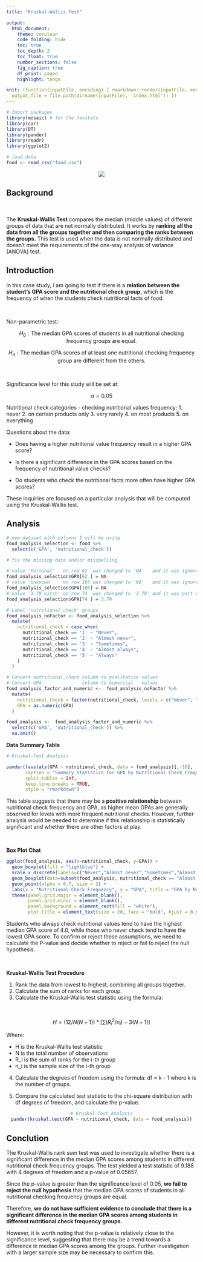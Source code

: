 ```yaml
---
title: "Kruskal-Wallis Test"

output:
  html_document:
    theme: cerulean
    code_folding: hide
    toc: true
    toc_depth: 2
    toc_float: true
    number_sections: false
    fig_caption: true
    df_print: paged
    highlight: tango

knit: (function(inputFile, encoding) { rmarkdown::render(inputFile, encoding = encoding,
  output_file = file.path(dirname(inputFile), 'index.html')) })
---
```


```r

# Import packages
library(mosaic) # for the favstats
library(car)
library(DT)
library(pander)
library(readr)
library(ggplot2)

# load data
food <- read_csv("food.csv")
```

<center>
![](Students-Eating-Healthy.webp)
</center>


## Background

<br>

The **Kruskal-Wallis Test** compares the median (middle values) of different groups of data that are not normally distributed. It works by **ranking all the data from all the groups together and then comparing the ranks between the groups.** This test is used when the data is not normally distributed and doesn't meet the requirements of the one-way analysis of variance (ANOVA) test.

## Introduction

In this case study, I am going to test if there is a **relation between the student's GPA score and the nutritional check group**, which is the frequency of when the students check nutritional facts of food.

<br>

Non-parametric test:

$$
  H_0: \text{The median GPA scores of students in all nutritional checking frequency groups are equal.}
$$

$$
  H_a: \text{The median GPA scores of at least one nutritional checking frequency group are different from the others.}
$$

<br>

Significance level for this study will be set at:

$$
  \alpha = 0.05
$$

Nutritional check categories - checking nutritional values frequency:
1. never 
2. on certain products only 
3. very rarely 
4. on most products 
5. on everything

Questions about the data:

* Does having a higher nutritional value frequency result in a higher GPA score?

* Is there a significant difference in the GPA scores based on the frequency of nutritional value checks?

* Do students who check the nutritional facts more often have higher GPA scores?

These inquiries are focused on a particular analysis that will be computed using the Kruskal-Wallis test.

## Analysis

```r

# new dataset with columns I will be using
food_analysis_selection <- food %>%
  select(c('GPA', 'nutritional_check'))

# fix the missing data and/or misspelling

# value 'Personal'   on row 62  was changed to 'NA'   and it was ignored in the analysis.
food_analysis_selection$GPA[62 ] = NA
# value 'Unknown'    on row 105 was changed to 'NA'   and it was ignored in the analysis.
food_analysis_selection$GPA[105] = NA
# value '3.79 bitch' on row 74  was changed to '3.79' and it was part of    the analysis.
food_analysis_selection$GPA[74 ] = 3.79

# Label 'nutritional_check' groups
food_analysis_noFactor <- food_analysis_selection %>% 
  mutate(
    nutritional_check = case_when(
      nutritional_check == '1' ~ "Never",
      nutritional_check == '2' ~ "Almost never",
      nutritional_check == '3' ~ "Sometimes",
      nutritional_check == '4' ~ "Almost always",
      nutritional_check == '5' ~ "Always"
    )
  )

# Convert nutritional_check column to qualitative values
# Convert GPA               column to numerical   values 
food_analysis_factor_and_numeric <-  food_analysis_noFactor %>% 
  mutate(
    nutritional_check = factor(nutritional_check, levels = c("Never", "Almost never", "Sometimes", "Almost always", "Always")),
    GPA = as.numeric(GPA)
  )

food_analysis <-  food_analysis_factor_and_numeric %>% 
  select(c('GPA', 'nutritional_check')) %>%
  na.omit()
```

__Data Summary Table__

```r
# Kruskal-Test Analysis

pander(favstats(GPA ~ nutritional_check, data = food_analysis)[,-10],
       caption = "Summary Statistics for GPA by Nutritional Check Frequency",
       split.tables = Inf,
       keep.line.breaks = TRUE,
       style = "rmarkdown")
```

This table suggests that there may be a **positive relationship** between nutritional check frequency and GPA, as higher mean GPAs are generally observed for levels with more frequent nutritional checks. However, further analysis would be needed to determine if this relationship is statistically significant and whether there are other factors at play.

<br>

__Box Plot Chat__

```r
ggplot(food_analysis, aes(x=nutritional_check, y=GPA)) + 
  geom_boxplot(fill = "lightblue") +
  scale_x_discrete(labels=c("Never","Almost never","Sometimes","Almost always","Always")) +
  geom_boxplot(data=subset(food_analysis, nutritional_check == "Almost always"), fill = "steelblue") +
  geom_point(alpha = 0.7, size = 2) + 
  labs(x = "Nutritional Check Frequency", y = "GPA", title = "GPA by Nutritional Check Frequency") +
  theme(panel.grid.major = element_blank(), 
        panel.grid.minor = element_blank(),
        panel.background = element_rect(fill = "white"),
        plot.title = element_text(size = 20, face = "bold", hjust = 0.5))
```

Students who always check nutritional values tend to have the highest median GPA score of 4.0, while those who never check tend to have the lowest GPA score. To confirm or reject these assumptions, we need to calculate the P-value and decide whether to reject or fail to reject the null hypothesis.

<br>

__Kruskal-Wallis Test Procedure__

1. Rank the data from lowest to highest, combining all groups together.
2. Calculate the sum of ranks for each group.
3. Calculate the Kruskal-Wallis test statistic using the formula:

<br>

$$
H = (12 / N(N+1)) * [∑(R_i^2 / n_i) - 3(N+1)]
$$

Where:

  * H is the Kruskal-Wallis test statistic
  * N is the total number of observations
  * R_i is the sum of ranks for the i-th group
  * n_i is the sample size of the i-th group

4. Calculate the degrees of freedom using the formula:
df = k - 1 where k is the number of groups.

5. Compare the calculated test statistic to the chi-square distribution with df degrees of freedom, and calculate the p-value.

<center>

```r
# Kruskal-Test Analysis
pander(kruskal.test(GPA ~ nutritional_check, data = food_analysis))
```

</center>

## Conclution

The Kruskal-Wallis rank sum test was used to investigate whether there is a significant difference in the median GPA scores among students in different nutritional check frequency groups. The test yielded a test statistic of 9.188 with 4 degrees of freedom and a p-value of 0.05657.

Since the p-value is greater than the significance level of 0.05, **we fail to reject the null hypothesis** that the median GPA scores of students in all nutritional checking frequency groups are equal.

Therefore, **we do not have sufficient evidence to conclude that there is a significant difference in the median GPA scores among students in different nutritional check frequency groups.**

However, it is worth noting that the p-value is relatively close to the significance level, suggesting that there may be a trend towards a difference in median GPA scores among the groups. Further investigation with a larger sample size may be necessary to confirm this.

<br><br><br><br><br><br><br><br>
